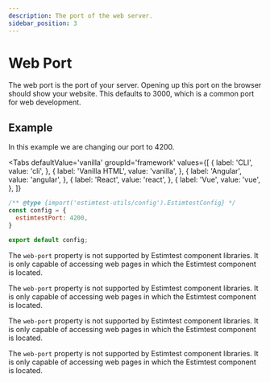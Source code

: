 ```yaml
---
description: The port of the web server.
sidebar_position: 3
---
```


# Web Port
The web port is the port of your server. Opening up this port on the browser should show your website. This defaults to 3000, which is a common port for web development.

## Example
In this example we are changing our port to 4200.

<Tabs
  defaultValue='vanilla'
  groupId='framework'
  values={[
    { label: 'CLI', value: 'cli', },
    { label: 'Vanilla HTML', value: 'vanilla', },
    { label: 'Angular', value: 'angular', },
    { label: 'React', value: 'react', },
    { label: 'Vue', value: 'vue', },
  ]}
>
  <TabItem value="cli">

```js title="/estimtest.config.js"
/** @type {import('estimtest-utils/config').EstimtestConfig} */
const config = {
  estimtestPort: 4200,
}

export default config;
```
  </TabItem>
  <TabItem value="vanilla">

The `web-port` property is not supported by Estimtest component libraries. It is only capable of accessing web pages in which the Estimtest component is located.
  </TabItem>
  <TabItem value="angular">

The `web-port` property is not supported by Estimtest component libraries. It is only capable of accessing web pages in which the Estimtest component is located.
  </TabItem>
  <TabItem value="react">

The `web-port` property is not supported by Estimtest component libraries. It is only capable of accessing web pages in which the Estimtest component is located.
  </TabItem>
  <TabItem value="vue">

The `web-port` property is not supported by Estimtest component libraries. It is only capable of accessing web pages in which the Estimtest component is located.
  </TabItem>
</Tabs>